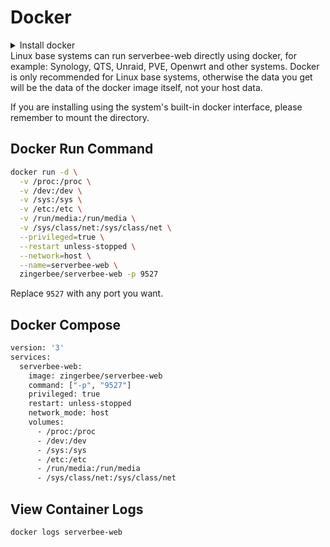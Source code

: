 
# Docker

<details>
    <summary>Install docker</summary>
    ```bash copy
    curl -fsSL https://get.docker.com | bash

    # install docker-compose

    # curl -L "https://github.com/docker/compose/releases/download/1.29.2/docker-compose-$(uname -s)-$(uname -m)" -o /usr/local/bin/docker-compose

    # chmod a+x /usr/local/bin/docker-compose

    # start docker

    systemctl start docker

    # start docker

    # service docker start

    # Boot automatically

    systemctl enable docker.service

    # View docker status

    systemctl status docker.service
    ```
</details>


<Callout type="info">
    Linux base systems can run serverbee-web directly using docker, for example: Synology, QTS, Unraid, PVE, Openwrt and other systems.
</Callout>

<Callout type="warning">
Docker is only recommended for Linux base systems, otherwise the data you get will be the data of the docker image itself, not your host data.

If you are installing using the system's built-in docker interface, please remember to mount the directory.
</Callout>

## Docker Run Command

```bash copy
docker run -d \
  -v /proc:/proc \
  -v /dev:/dev \
  -v /sys:/sys \
  -v /etc:/etc \
  -v /run/media:/run/media \
  -v /sys/class/net:/sys/class/net \
  --privileged=true \
  --restart unless-stopped \
  --network=host \
  --name=serverbee-web \
  zingerbee/serverbee-web -p 9527
```
Replace `9527` with any port you want.

## Docker Compose
```bash copy
version: '3'
services:
  serverbee-web:
    image: zingerbee/serverbee-web
    command: ["-p", "9527"]
    privileged: true
    restart: unless-stopped
    network_mode: host
    volumes:
      - /proc:/proc
      - /dev:/dev
      - /sys:/sys
      - /etc:/etc
      - /run/media:/run/media
      - /sys/class/net:/sys/class/net
```

## View Container Logs

```bash copy
docker logs serverbee-web
```
